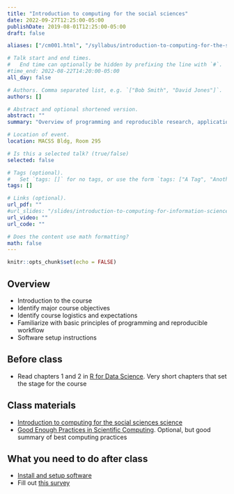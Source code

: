 ```yaml
---
title: "Introduction to computing for the social sciences"
date: 2022-09-27T12:25:00-05:00
publishDate: 2019-08-01T12:25:00-05:00
draft: false

aliases: ["/cm001.html", "/syllabus/introduction-to-computing-for-the-social-sciences/"]

# Talk start and end times.
#   End time can optionally be hidden by prefixing the line with `#`.
#time_end: 2022-08-22T14:20:00-05:00
all_day: false

# Authors. Comma separated list, e.g. `["Bob Smith", "David Jones"]`.
authors: []

# Abstract and optional shortened version.
abstract: ""
summary: "Overview of programming and reproducible research, applications to social sciences, and course logistics."

# Location of event.
location: MACSS Bldg, Room 295

# Is this a selected talk? (true/false)
selected: false

# Tags (optional).
#   Set `tags: []` for no tags, or use the form `tags: ["A Tag", "Another Tag"]` for one or more tags.
tags: []

# Links (optional).
url_pdf: ""
#url_slides: "/slides/introduction-to-computing-for-information-science/"
url_video: ""
url_code: ""

# Does the content use math formatting?
math: false
---
```


```r
knitr::opts_chunk$set(echo = FALSE)
```

## Overview

* Introduction to the course
* Identify major course objectives
* Identify course logistics and expectations
* Familiarize with basic principles of programming and reproducible workflow
* Software setup instructions

## Before class

* Read chapters 1 and 2 in [R for Data Science](http://r4ds.had.co.nz/). Very short chapters that set the stage for the course

## Class materials

* [Introduction to computing for the social sciences science](/notes/intro-to-course/)
* [Good Enough Practices in Scientific Computing](http://journals.plos.org/ploscompbiol/article?id=10.1371/journal.pcbi.1005510). Optional, but good summary of best computing practices

## What you need to do after class

* [Install and setup software](/setup/)
* Fill out [this survey](https://forms.gle/J8axkKpKZGxYyxYZA)
